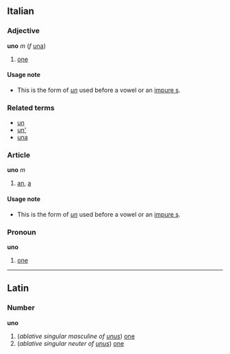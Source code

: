 ==Italian==
===Adjective===
'''uno''' ''m'' (''f'' [[una]])

# [[one]]

====Usage note====
*This is the form of ''[[un#Italian|un]]'' used before a vowel or an [[impure s]].

===Related terms===
*[[un#Italian|un]]
*[[un'#Italian|un']]
*[[una#Italian|una]]

===Article===
'''uno''' ''m''

#[[an]], [[a]]

====Usage note====
*This is the form of ''[[un#Italian|un]]'' used before a vowel or an [[impure s]].

===Pronoun===
'''uno'''

#[[one]]

----
==Latin==
===Number===
'''uno'''

#(''ablative singular masculine of [[unus]]'') [[one]]
#(''ablative singular neuter of [[unus]]'') [[one]]